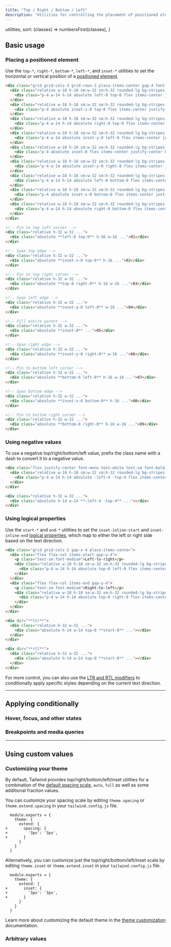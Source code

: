 ```yaml
---
title: "Top / Right / Bottom / Left"
description: "Utilities for controlling the placement of positioned elements."
---
```



  utilities,
  sort: (classes) => numbersFirst(classes),
}

## Basic usage

### Placing a positioned element

Use the `top-*`, `right-*`, `bottom-*`, `left-*`, and `inset-*` utilities to set the horizontal or vertical position of a [positioned element](/docs/position).

```html {{ example: true }}
<div class="grid grid-cols-3 grid-rows-3 place-items-center gap-4 font-mono text-white text-sm font-bold leading-6">
  <div class="relative w-18 h-18 sm:w-32 sm:h-32 rounded-lg bg-stripes-purple">
    <div class="p-4 w-14 h-14 absolute left-0 top-0 flex items-center justify-center bg-purple-500 shadow-lg rounded-lg">01</div>
  </div>
  <div class="relative w-18 h-18 sm:w-32 sm:h-32 rounded-lg bg-stripes-purple">
    <div class="p-4 absolute inset-x-0 top-0 flex items-center justify-center bg-purple-500 shadow-lg rounded-lg">02</div>
  </div>
  <div class="relative w-18 h-18 sm:w-32 sm:h-32 rounded-lg bg-stripes-purple">
    <div class="p-4 w-14 h-14 absolute right-0 top-0 flex items-center justify-center bg-purple-500 shadow-lg rounded-lg">03</div>
  </div>
  <div class="relative w-18 h-18 sm:w-32 sm:h-32 rounded-lg bg-stripes-purple">
    <div class="p-4 w-14 absolute inset-y-0 left-0 flex items-center justify-center bg-purple-500 shadow-lg rounded-lg">04</div>
  </div>
  <div class="relative w-18 h-18 sm:w-32 sm:h-32 rounded-lg bg-stripes-purple">
    <div class="p-4 absolute inset-0 flex items-center justify-center bg-purple-500 shadow-lg rounded-lg">05</div>
  </div>
  <div class="relative w-18 h-18 sm:w-32 sm:h-32 rounded-lg bg-stripes-purple">
    <div class="p-4 w-14 absolute inset-y-0 right-0 flex items-center justify-center bg-purple-500 shadow-lg rounded-lg">06</div>
  </div>
  <div class="relative w-18 h-18 sm:w-32 sm:h-32 rounded-lg bg-stripes-purple">
    <div class="p-4 w-14 h-14 absolute left-0 bottom-0 flex items-center justify-center bg-purple-500 shadow-lg rounded-lg">07</div>
  </div>
  <div class="relative w-18 h-18 sm:w-32 sm:h-32 rounded-lg bg-stripes-purple">
    <div class="p-4 absolute inset-x-0 bottom-0 flex items-center justify-center bg-purple-500 shadow-lg rounded-lg">08</div>
  </div>
  <div class="relative w-18 h-18 sm:w-32 sm:h-32 rounded-lg bg-stripes-purple">
    <div class="p-4 w-14 h-14 absolute right-0 bottom-0 flex items-center justify-center bg-purple-500 shadow-lg rounded-lg">09</div>
  </div>
</div>
```

```html
<!-- Pin to top left corner -->
<div class="relative h-32 w-32 ...">
  <div class="absolute **left-0 top-0** h-16 w-16 ...">01</div>
</div>

<!-- Span top edge -->
<div class="relative h-32 w-32 ...">
  <div class="absolute **inset-x-0 top-0** h-16 ...">02</div>
</div>

<!-- Pin to top right corner -->
<div class="relative h-32 w-32 ...">
  <div class="absolute **top-0 right-0** h-16 w-16 ...">03</div>
</div>

<!-- Span left edge -->
<div class="relative h-32 w-32 ...">
  <div class="absolute **inset-y-0 left-0** w-16 ...">04</div>
</div>

<!-- Fill entire parent -->
<div class="relative h-32 w-32 ...">
  <div class="absolute **inset-0** ...">05</div>
</div>

<!-- Span right edge -->
<div class="relative h-32 w-32 ...">
  <div class="absolute **inset-y-0 right-0** w-16 ...">06</div>
</div>

<!-- Pin to bottom left corner -->
<div class="relative h-32 w-32 ...">
  <div class="absolute **bottom-0 left-0** h-16 w-16 ...">07</div>
</div>

<!-- Span bottom edge -->
<div class="relative h-32 w-32 ...">
  <div class="absolute **inset-x-0 bottom-0** h-16 ...">08</div>
</div>

<!-- Pin to bottom right corner -->
<div class="relative h-32 w-32 ...">
  <div class="absolute **bottom-0 right-0** h-16 w-16 ...">09</div>
</div>
```

### Using negative values

To use a negative top/right/bottom/left value, prefix the class name with a dash to convert it to a negative value.

```html {{ example: true }}
<div class="flex justify-center font-mono text-white text-sm font-bold leading-6">
  <div class="relative w-18 h-18 sm:w-32 sm:h-32 rounded-lg bg-stripes-purple">
    <div class="p-4 w-14 h-14 absolute -left-4 -top-4 flex items-center justify-center bg-purple-500 shadow-lg rounded-lg"></div>
  </div>
</div>
```

```html
<div class="relative h-32 w-32 ...">
  <div class="absolute h-14 w-14 **-left-4 -top-4** ..."></div>
</div>
```

### Using logical properties

Use the `start-*` and `end-*` utilities to set the `inset-inline-start` and `inset-inline-end` [logical properties](https://developer.mozilla.org/en-US/docs/Web/CSS/CSS_Logical_Properties/Basic_concepts), which map to either the left or right side based on the text direction.

```html {{ example: true }}
<div class="grid grid-cols-2 gap-x-4 place-items-center">
  <div class="flex flex-col items-start gap-y-4">
    <p class="text-sm font-medium">Left-to-right</p>
    <div class="relative w-18 h-18 sm:w-32 sm:h-32 rounded-lg bg-stripes-purple">
      <div class="p-4 w-14 h-14 absolute top-0 left-0 flex items-center justify-center bg-purple-500 shadow-lg rounded-lg"></div>
    </div>
  </div>
  <div class="flex flex-col items-end gap-y-4">
    <p class="text-sm font-medium">Right-to-left</p>
    <div class="relative w-18 h-18 sm:w-32 sm:h-32 rounded-lg bg-stripes-purple">
      <div class="p-4 w-14 h-14 absolute top-0 right-0 flex items-center justify-center bg-purple-500 shadow-lg rounded-lg"></div>
    </div>
  </div>
</div>
```

```html
<div dir="**ltr**">
  <div class="relative h-32 w-32 ...">
    <div class="absolute h-14 w-14 top-0 **start-0** ..."></div>
  </div>
</div>

<div dir="**rtl**">
  <div class="relative h-32 w-32 ...">
    <div class="absolute h-14 w-14 top-0 **start-0** ..."></div>
  </div>
</div>
```

For more control, you can also use the [LTR and RTL modifiers](/docs/hover-focus-and-other-states#rtl-support) to conditionally apply specific styles depending on the current text direction.

---

## <Heading ignore>Applying conditionally</Heading>

### <Heading ignore>Hover, focus, and other states</Heading>

<HoverFocusAndOtherStates defaultClass="top-4" featuredClass="top-6" />

### <Heading ignore>Breakpoints and media queries</Heading>

<BreakpointsAndMediaQueries defaultClass="top-4" featuredClass="top-6" />

---

## Using custom values

### Customizing your theme

By default, Tailwind provides top/right/bottom/left/inset utilities for a combination of the [default spacing scale](/docs/customizing-spacing#default-spacing-scale), `auto`, `full` as well as some additional fraction values.

You can customize your spacing scale by editing `theme.spacing` or `theme.extend.spacing` in your `tailwind.config.js` file.

```diff-js {{ filename: 'tailwind.config.js' }}
  module.exports = {
    theme: {
      extend: {
+       spacing: {
+         '3px': '3px',
+       }
      }
    }
  }
```

Alternatively, you can customize just the top/right/bottom/left/inset scale by editing `theme.inset` or `theme.extend.inset` in your `tailwind.config.js` file.

```diff-js {{ filename: 'tailwind.config.js' }}
  module.exports = {
    theme: {
      extend: {
+       inset: {
+         '3px': '3px',
+       }
      }
    }
  }
```

Learn more about customizing the default theme in the [theme customization](/docs/theme#customizing-the-default-theme) documentation.

### Arbitrary values

<ArbitraryValues name="position" featuredClass="top-[3px]" />
